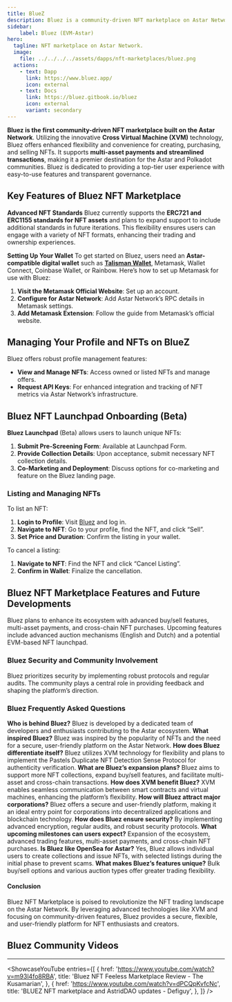 ```yaml
---
title: BlueZ
description: Bluez is a community-driven NFT marketplace on Astar Network, supporting flexible, secure multi-asset transactions and governance.
sidebar:
    label: Bluez (EVM-Astar)
hero:
  tagline: NFT marketplace on Astar Network.
  image: 
    file: ../../../../assets/dapps/nft-marketplaces/bluez.png
  actions:
    - text: Dapp
      link: https://www.bluez.app/
      icon: external
    - text: Docs
      link: https://bluez.gitbook.io/bluez
      icon: external
      variant: secondary
---
```



**Bluez is the first community-driven NFT marketplace built on the Astar Network**. Utilizing the innovative **Cross Virtual Machine (XVM)** technology, Bluez offers enhanced flexibility and convenience for creating, purchasing, and selling NFTs. It supports **multi-asset payments and streamlined transactions**, making it a premier destination for the Astar and Polkadot communities. Bluez is dedicated to providing a top-tier user experience with easy-to-use features and transparent governance.

## Key Features of Bluez NFT Marketplace
**Advanced NFT Standards**
Bluez currently supports the **ERC721 and ERC1155 standards for NFT assets** and plans to expand support to include additional standards in future iterations. This flexibility ensures users can engage with a variety of NFT formats, enhancing their trading and ownership experiences.

**Setting Up Your Wallet**
To get started on Bluez, users need an **Astar-compatible digital wallet** such as **[Talisman Wallet](/tools/wallets/talisman-wallet)**, Metamask, Wallet Connect, Coinbase Wallet, or Rainbow. Here’s how to set up Metamask for use with Bluez:
1. **Visit the Metamask Official Website**: Set up an account.
2. **Configure for Astar Network**: Add Astar Network’s RPC details in Metamask settings.
3. **Add Metamask Extension**: Follow the guide from Metamask’s official website.

## Managing Your Profile and NFTs on BlueZ
Bluez offers robust profile management features:
- **View and Manage NFTs**: Access owned or listed NFTs and manage offers.
- **Request API Keys**: For enhanced integration and tracking of NFT metrics via Astar Network’s infrastructure.

## Bluez NFT Launchpad Onboarding (Beta)
**Bluez Launchpad** (Beta) allows users to launch unique NFTs:
1. **Submit Pre-Screening Form**: Available at Launchpad Form.
2. **Provide Collection Details**: Upon acceptance, submit necessary NFT collection details.
3. **Co-Marketing and Deployment**: Discuss options for co-marketing and feature on the Bluez landing page.

### Listing and Managing NFTs
To list an NFT:
1. **Login to Profile**: Visit [Bluez](https://bluez.app/) and log in.
2. **Navigate to NFT**: Go to your profile, find the NFT, and click “Sell”.
3. **Set Price and Duration**: Confirm the listing in your wallet.

To cancel a listing:
1. **Navigate to NFT**: Find the NFT and click “Cancel Listing”.
2. **Confirm in Wallet**: Finalize the cancellation.

## Bluez NFT Marketplace Features and Future Developments
Bluez plans to enhance its ecosystem with advanced buy/sell features, multi-asset payments, and cross-chain NFT purchases. Upcoming features include advanced auction mechanisms (English and Dutch) and a potential EVM-based NFT launchpad.

### Bluez Security and Community Involvement
Bluez prioritizes security by implementing robust protocols and regular audits. The community plays a central role in providing feedback and shaping the platform’s direction.

### Bluez Frequently Asked Questions
**Who is behind Bluez?** Bluez is developed by a dedicated team of developers and enthusiasts contributing to the Astar ecosystem.
**What inspired Bluez?** Bluez was inspired by the popularity of NFTs and the need for a secure, user-friendly platform on the Astar Network.
**How does Bluez differentiate itself?** Bluez utilizes XVM technology for flexibility and plans to implement the Pastels Duplicate NFT Detection Sense Protocol for authenticity verification.
**What are Bluez’s expansion plans?** Bluez aims to support more NFT collections, expand buy/sell features, and facilitate multi-asset and cross-chain transactions.
**How does XVM benefit Bluez?** XVM enables seamless communication between smart contracts and virtual machines, enhancing the platform’s flexibility.
**How will Bluez attract major corporations?** Bluez offers a secure and user-friendly platform, making it an ideal entry point for corporations into decentralized applications and blockchain technology.
**How does Bluez ensure security?** By implementing advanced encryption, regular audits, and robust security protocols.
**What upcoming milestones can users expect?** Expansion of the ecosystem, advanced trading features, multi-asset payments, and cross-chain NFT purchases.
**Is Bluez like OpenSea for Astar?** Yes, Bluez allows individual users to create collections and issue NFTs, with selected listings during the initial phase to prevent scams.
**What makes Bluez’s features unique?** Bulk buy/sell options and various auction types offer greater trading flexibility.

#### Conclusion
Bluez NFT Marketplace is poised to revolutionize the NFT trading landscape on the Astar Network. By leveraging advanced technologies like XVM and focusing on community-driven features, Bluez provides a secure, flexible, and user-friendly platform for NFT enthusiasts and creators.

## Bluez Community Videos
------------
<ShowcaseYouTube
  entries={[
    {
        href: 'https://www.youtube.com/watch?v=m93l4fo8RBA',
      title: 'Bluez NFT Feeless Marketplace Review - The Kusamarian',
    },
        {
        href: 'https://www.youtube.com/watch?v=dPCQpKvfcNc',
      title: 'BLUEZ NFT marketplace and AstridDAO updates - Defiguy',
    },
  ]} />